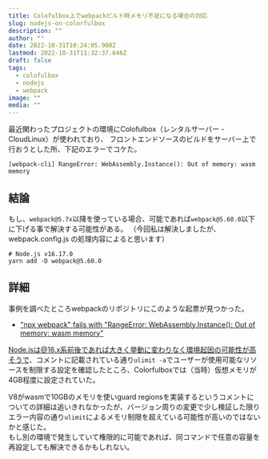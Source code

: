 ```yaml
---
title: Colofulbox上でwebpackビルド時メモリ不足になる場合の対応
slug: nodejs-on-colorfulbox
description: ""
author: ""
date: 2022-10-31T10:24:05.900Z
lastmod: 2022-10-31T11:32:37.646Z
draft: false
tags:
  - colofulbox
  - nodejs
  - webpack
image: ""
media: ""
---
```


最近関わったプロジェクトの環境にColofulbox（レンタルサーバー - CloudLinux）が使われており、
フロントエンドソースのビルドをサーバー上で行おうとした所、下記のエラーでコケた。

```shell
[webpack-cli] RangeError: WebAssembly.Instance(): Out of memory: wasm memory
```

## 結論

もし、`webpack@5.7x`以降を使っている場合、可能であれば`webpack@5.60.0`以下に下げる事で解決する可能性がある。
（今回私は解決しましたが、webpack.config.js の処理内容によると思います）

```shell
# Node.js v16.17.0
yarn add -D webpack@5.60.0
```

## 詳細

事例を調べたところwebpackのリポジトリにこのような起票が見つかった。

- ["npx webpack" fails with "RangeError: WebAssembly.Instance(): Out of memory: wasm memory"](https://github.com/webpack/webpack/issues/15584)

Node.jsは@16.x系前後であれば大きく挙動に変わりなく環境起因の可能性が高そうで、コメントに記載されている通り`ulimit -a`でユーザーが使用可能なリソースを制限する設定を確認したところ、Colorfulboxでは（当時）仮想メモリが4GB程度に設定されていた。  

V8がwasmで10GBのメモリを使いguard regionsを実装するというコメントについての詳細は追いきれなかったが、バージョン周りの変更で少し検証した限りエラー内容の通り`ulimit`によるメモリ制限を超えている可能性が高いのではないかと感じた。  
もし別の環境で発生していて権限的に可能であれば、同コマンドで任意の容量を再設定しても解決できるかもしれない。